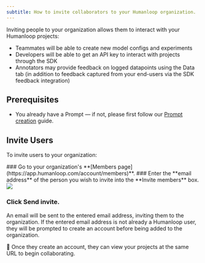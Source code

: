 ```yaml
---
subtitle: How to invite collaborators to your Humanloop organization.
---
```


Inviting people to your organization allows them to interact with your Humanloop projects:

- Teammates will be able to create new model configs and experiments
- Developers will be able to get an API key to interact with projects through the SDK
- Annotators may provide feedback on logged datapoints using the Data tab (in addition to feedback captured from your end-users via the SDK feedback integration)

## Prerequisites

- You already have a Prompt — if not, please first follow our [Prompt creation](./create-a-prompt) guide.

## Invite Users

To invite users to your organization:

<Steps>
### Go to your organization's **[Members page](https://app.humanloop.com/account/members)**.
### Enter the **email address** of the person you wish to invite into the **Invite members** box.

<img src="../../assets/images/368d8fb-image.png" />

### Click **Send invite**.

An email will be sent to the entered email address, inviting them to the organization. If the entered email address is not already a Humanloop user, they will be prompted to create an account before being added to the organization.

</Steps>

🎉 Once they create an account, they can view your projects at the same URL to begin collaborating.

